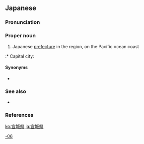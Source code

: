 ==Japanese==
<div style="float:right;">
{{wikipedia|lang=ja}}
{{wikipedia|Miyagi Prefecture}}
</div>
{{ja-kanjitab|みや|き|けん|k2=ぎ}}

===Pronunciation===
{{ja-pron|みやぎけん|acc=3|acc_ref=NHK}}

===Proper noun===
{{ja-pos|proper|みやぎけん|kyu=宮城縣|rom=Miyagi-ken}}

# Japanese [[prefecture]] in the {{l|ja|東北|tr=''Tōhoku''}} region, on the Pacific ocean coast
:* Capital city: {{m|ja|仙台|tr=Sendai}}

====Synonyms====
* {{ja-r|陸前|^りくぜん}}

===See also===
* {{list:prefectures of Japan/ja}}

===References===
<references/>

[[Category:ja:Prefectures of Japan|-06]]

[[ko:宮城県]]
[[ja:宮城県]]